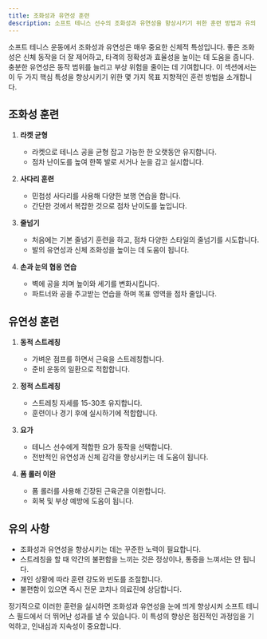 ```yaml
---
title: 조화성과 유연성 훈련
description: 소프트 테니스 선수의 조화성과 유연성을 향상시키기 위한 훈련 방법과 유의 사항
---
```

소프트 테니스 운동에서 조화성과 유연성은 매우 중요한 신체적 특성입니다. 좋은 조화성은 신체 동작을 더 잘 제어하고, 타격의 정확성과 효율성을 높이는 데 도움을 줍니다. 충분한 유연성은 동작 범위를 늘리고 부상 위험을 줄이는 데 기여합니다. 이 섹션에서는 이 두 가지 핵심 특성을 향상시키기 위한 몇 가지 목표 지향적인 훈련 방법을 소개합니다.

## 조화성 훈련

1. **라켓 균형**
   - 라켓으로 테니스 공을 균형 잡고 가능한 한 오랫동안 유지합니다.
   - 점차 난이도를 높여 한쪽 발로 서거나 눈을 감고 실시합니다.

2. **사다리 훈련**
   - 민첩성 사다리를 사용해 다양한 보행 연습을 합니다.
   - 간단한 것에서 복잡한 것으로 점차 난이도를 높입니다.

3. **줄넘기**
   - 처음에는 기본 줄넘기 훈련을 하고, 점차 다양한 스타일의 줄넘기를 시도합니다.
   - 발의 유연성과 신체 조화성을 높이는 데 도움이 됩니다.

4. **손과 눈의 협응 연습**
   - 벽에 공을 치며 높이와 세기를 변화시킵니다.
   - 파트너와 공을 주고받는 연습을 하며 목표 영역을 점차 줄입니다.

## 유연성 훈련

1. **동적 스트레칭**
   - 가벼운 점프를 하면서 근육을 스트레칭합니다.
   - 준비 운동의 일환으로 적합합니다.

2. **정적 스트레칭**
   - 스트레칭 자세를 15-30초 유지합니다.
   - 훈련이나 경기 후에 실시하기에 적합합니다.

3. **요가**
   - 테니스 선수에게 적합한 요가 동작을 선택합니다.
   - 전반적인 유연성과 신체 감각을 향상시키는 데 도움이 됩니다.

4. **폼 롤러 이완**
   - 폼 롤러를 사용해 긴장된 근육군을 이완합니다.
   - 회복 및 부상 예방에 도움이 됩니다.

## 유의 사항

- 조화성과 유연성을 향상시키는 데는 꾸준한 노력이 필요합니다.
- 스트레칭을 할 때 약간의 불편함을 느끼는 것은 정상이나, 통증을 느껴서는 안 됩니다.
- 개인 상황에 따라 훈련 강도와 빈도를 조절합니다.
- 불편함이 있으면 즉시 전문 코치나 의료진에 상담합니다.

정기적으로 이러한 훈련을 실시하면 조화성과 유연성을 눈에 띄게 향상시켜 소프트 테니스 필드에서 더 뛰어난 성과를 낼 수 있습니다. 이 특성의 향상은 점진적인 과정임을 기억하고, 인내심과 지속성이 중요합니다.